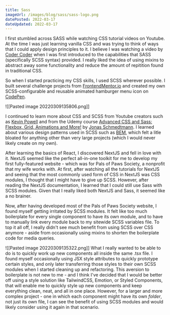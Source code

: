 ```yaml
---
title: Sass
imageUrl: /images/blog/sass/sass-logo.png
datePosted: 2022-03-17
dateUpdated: 2022-03-17
---
```


I first stumbled across SASS while watching CSS tutorial videos on Youtube. At the time I was just learning vanilla CSS and was trying to think of ways that I could apply design principles to it. I believe I was watching a video by [Coder Coder](https://www.youtube.com/c/TheCoderCoder) when I was first introduced to the capabilities that SASS (specifically SCSS syntax) provided. I really liked the idea of using mixins to abstract away some functionality and reduce the amount of repitition found in traditional CSS. 

So when I started practicing my CSS skills, I used SCSS wherever possible. I built several challenge projects from [FrontendMentor.io](https://www.frontendmentor.io/home) and created my own SCSS-configurable and reusable animated hamburger menu icon on [CodePen](https://codepen.io/wvaviator/pen/VwrpwyR).

![[Pasted image 20220309135806.png]]

I continued to learn more about CSS and SCSS from Youtube creators such as [Kevin Powell](https://www.youtube.com/kepowob) and from the Udemy course [Advanced CSS and Sass: Flexbox, Grid, Animations and More!](https://www.udemy.com/course/advanced-css-and-sass/) by [Jonas Schmedtmann](https://www.udemy.com/user/jonasschmedtmann/). I learned about various design patterns used in SCSS such as [BEM](http://getbem.com/introduction/), which felt a litle bloated for anything other than very large projects (which I would never likely create on my own).

After learning the basics of React, I discovered NextJS and fell in love with it. NextJS seemed like the perfect all-in-one toolkit for me to develop my first fully-featured website - which was for Pals of Paws Society, a nonprofit that my wife works with. At first, after watching all the tutorials for NextJS and seeing that the most commonly used form of CSS in NextJS was CSS modules, I thought that I might have to give up SCSS. However, after reading the NextJS documentation, I learned that I could still use Sass with SCSS modules. Given that I really liked both NextJS and Sass, it seemed like a no brainer.

Now, after having developed most of the Pals of Paws Society website, I found myself getting irritated by SCSS modules. It felt like too much boilerplate for every single component to have its own module, and to have to manually link every module back to my sitewide SCSS variables file. To top it all off, I really didn't see much benefit from using SCSS over CSS anymore - aside from occasionally using mixins to shorten the boilerplate code for media queries.

![[Pasted image 20220309135322.png]] 
What I really wanted to be able to do is to quickly work up new components all inside the same .tsx file. I found myself occasionally using JSX style attributes to quickly prototype certain styles, and only later transferring those styles to their own SCSS modules when I started cleaning up and refactoring. This aversion to boilerplate is not new to me - and I think I've decided that I would be better off using a style solution like TailwindCSS, Emotion, or Styled Components, that will enable me to quickly style up new components and keep everything clean, neat, and all in one place. However, for a larger and more complex project - one in which each component might have its own _folder_, not just its own file, I can see the benefit of using SCSS modules and would likely consider using it again in that scenario.